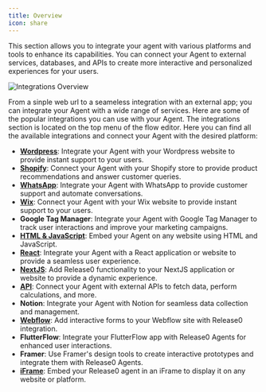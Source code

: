 ```yaml
---
title: Overview
icon: share
---
```


This section allows you to integrate your agent with various platforms and tools to enhance its capabilities. You can connect your Agent to external services, databases, and APIs to create more interactive and personalized experiences for your users.

<Frame style={{ maxWidth: '600px' }}>
  <img src="/images/integrations/integrations-overview.png" alt="Integrations Overview" />
</Frame>

From a sinple web url to a seameless integration with an external app; you can integrate your Agent with a wide range of services. Here are some of the popular integrations you can use with your Agent. The integrations section is located on the top menu of the flow editor. Here you can find all the available integrations and connect your Agent with the desired platform:

- **[Wordpress](/integrations/web/wordpress)**: Integrate your Agent with your Wordpress website to provide instant support to your users.
- **[Shopify](/integrations/web/shopify)**: Connect your Agent with your Shopify store to provide product recommendations and answer customer queries.
- **[WhatsApp](/integrations/whatsapp/overview)**: Integrate your Agent with WhatsApp to provide customer support and automate conversations.
- **[Wix](/integrations/web/wix)**: Connect your Agent with your Wix website to provide instant support to your users.
- **Google Tag Manager**: Integrate your Agent with Google Tag Manager to track user interactions and improve your marketing campaigns.
- **[HTML & JavaScript](/integrations/web/libraries/html-javascript)**: Embed your Agent on any website using HTML and JavaScript.
- **[React](/integrations/web/libraries/react)**: Integrate your Agent with a React application or website to provide a seamless user experience.
- **[NextJS](/integrations/web/libraries/next-js)**: Add Release0 functionality to your NextJS application or website to provide a dynamic experience.
- **[API](/integrations/api/overview)**: Connect your Agent with external APIs to fetch data, perform calculations, and more.
- **Notion**: Integrate your Agent with Notion for seamless data collection and management.
- **[Webflow](/integrations/web/webflow)**: Add interactive forms to your Webflow site with Release0 integration.
- **FlutterFlow**: Integrate your FlutterFlow app with Release0 Agents for enhanced user interactions.
- **Framer**: Use Framer's design tools to create interactive prototypes and integrate them with Release0 Agents.
- **[iFrame](/integrations/web/iframe)**: Embed your Release0 agent in an iFrame to display it on any website or platform.

